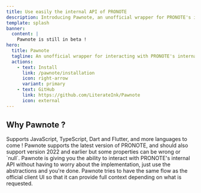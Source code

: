 ```yaml
---
title: Use easily the internal API of PRONOTE
description: Introducing Pawnote, an unofficial wrapper for PRONOTE's internal API
template: splash
banner:
  content: |
    Pawnote is still in beta !
hero:
  title: Pawnote
  tagline: An unofficial wrapper for interacting with PRONOTE's internal APIs.
  actions:
    - text: Install
      link: /pawnote/installation
      icon: right-arrow
      variant: primary
    - text: GitHub
      link: https://github.com/LiterateInk/Pawnote
      icon: external
---
```



## Why Pawnote ?

<CardGrid stagger>
  <Card title="Multi-language" icon="rocket">
    Supports JavaScript, TypeScript, Dart and Flutter, and more languages to come !
  </Card>
  <Card title="Support for 2023 version" icon="approve-check">
    Pawnote supports the latest version of PRONOTE, and should also support version 2022 and earlier
    but some properties can be wrong or `null`.
  </Card>
  <Card title="For everyone" icon="star">
    Pawnote is giving you the ability to interact with PRONOTE's internal API without having to worry about the implementation,
    just use the abstractions and you're done.
  </Card>
  <Card title="Same flow as the UI" icon="puzzle">
    Pawnote tries to have the same flow as the official client UI so that it can provide full context depending on what is requested.
  </Card>
</CardGrid>
